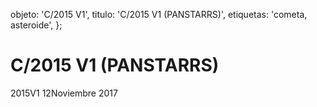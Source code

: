 
  objeto: 'C/2015 V1',
  titulo: 'C/2015 V1 (PANSTARRS)',
  etiquetas: 'cometa, asteroide',
};

# C/2015 V1 (PANSTARRS)

<Imagen
  src="registro/c2015-v1_20171112_1_2015v2_20171112_i88.jpg"
  fecha="20171112"
/>

2015V1 12Noviembre 2017